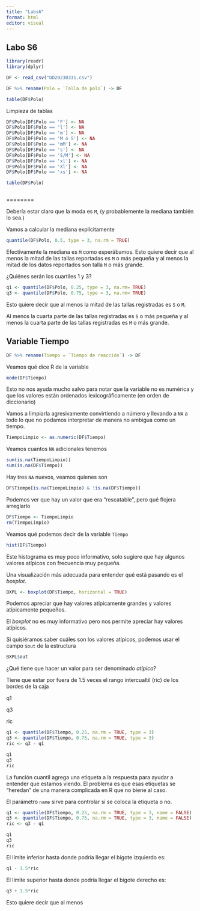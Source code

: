 ```yaml
---
title: "Labs6"
format: html
editor: visual
---
```


## Labo S6

```r
library(readr)
library(dplyr)
```

```r
DF <- read_csv("DD20230331.csv")
```

```r
DF %>% rename(Polo = `Talla de polo`) -> DF
```

```r
table(DF$Polo)
```

Limpieza de tablas

```r
DF$Polo[DF$Polo == 'F'] <- NA
DF$Polo[DF$Polo == 'l'] <- NA
DF$Polo[DF$Polo == 'm'] <- NA
DF$Polo[DF$Polo == 'M ó S'] <- NA
DF$Polo[DF$Polo == 'mM'] <- NA
DF$Polo[DF$Polo == 's'] <- NA
DF$Polo[DF$Polo == 'S/M'] <- NA
DF$Polo[DF$Polo == 'xl'] <- NA
DF$Polo[DF$Polo == 'Xl'] <- NA
DF$Polo[DF$Polo == 'xs'] <- NA
```

```r
table(DF$Polo)
```

```r

```

========

Debería estar claro que la moda es `M`, (y probablemente la mediana también lo sea.)

Vamos a calcular la mediana explícitamente

```r
quantile(DF$Polo, 0.5, type = 3, na.rm = TRUE)
```

Efectivamente la mediana es `M` como esperábamos. Esto quiere decir que al menos la mitad de las tallas reportadas es `M` o más pequeña y al menos la mitad de los datos reportados son talla `M` o más grande.

¿Quiénes serán los cuartiles 1 y 3?

```r
q1 <- quantile(DF$Polo, 0.25, type = 3, na.rm= TRUE)
q3 <- quantile(DF$Polo, 0.75, type = 3, na.rm= TRUE)
```

Esto quiere decir que al menos la mitad de las tallas registradas es `S` o `M`.

Al menos la cuarta parte de las tallas registradas es `S` o más pequeña y al menos la cuarta parte de las tallas registradas es `M` o más grande.

## Variable Tiempo

```r
DF %>% rename(Tiempo = `Tiempo de reacción`) -> DF
```

Veamos qué dice R de la variable

```r
mode(DF$Tiempo)
```

Esto no nos ayuda mucho salvo para notar que la variable no es numérica y que los valores están ordenados lexicográficamente (en orden de diccionario)

Vamos a limpiarla agresivamente convirtiendo a número y llevando a `NA` a todo lo que no podamos interpretar de manera no ambigua como un tiempo.

```r
TiempoLimpio <- as.numeric(DF$Tiempo)
```

Veamos cuantos `NA` adicionales tenemos

```r
sum(is.na(TiempoLimpio))
sum(is.na(DF$Tiempo))
```

Hay tres `NA` nuevos, veamos quienes son

```r
DF$Tiempo[is.na(TiempoLimpio) & !is.na(DF$Tiempo)]
```

Podemos ver que hay un valor que era "rescatable", pero qué flojera arreglarlo

```r
DF$Tiempo <- TiempoLimpio
rm(TiempoLimpio)
```

Veamos qué podemos decir de la variable `Tiempo`

```r
hist(DF$Tiempo)
```

Este histograma es muy poco informativo, solo sugiere que hay algunos valores atípicos con frecuencia muy pequeña.

Una visualización más adecuada para entender qué está pasando es el *boxplot*.

```r
BXPL <- boxplot(DF$Tiempo, horizontal = TRUE)
```

Podemos apreciar que hay valores atípicamente grandes y valores atípicamente pequeños.

El *boxplot* no es muy informativo pero nos permite apreciar hay valores atípicos.

Si quisiéramos saber cuáles son los valores atípicos, podemos usar el campo `$out` de la estructura

```r
BXPL$out
```

¿Qué tiene que hacer un valor para ser denominado *atípico*?

Tiene que estar por fuera de 1.5 veces el rango intercualtil (ric) de los bordes de la caja

q1

q3

ric

```r
q1 <- quantile(DF$Tiempo, 0.25, na.rm = TRUE, type = 3)
q3 <- quantile(DF$Tiempo, 0.75, na.rm = TRUE, type = 3)
ric <- q3 - q1
```

```r
q1
q3
ric
```

La función cuantil agrega una etiqueta a la respuesta para ayudar a entender que estamos viendo. El problema es que esas etiquetas se "heredan" de una manera complicada en R que no biene al caso.

El parámetro `name` sirve para controlar si se coloca la etiqueta o no.

```r
q1 <- quantile(DF$Tiempo, 0.25, na.rm = TRUE, type = 3, name = FALSE)
q3 <- quantile(DF$Tiempo, 0.75, na.rm = TRUE, type = 3, name = FALSE)
ric <- q3 - q1
```

```r
q1
q3
ric
```

El límite inferior hasta donde podría llegar el bigote izquierdo es:

```r
q1 - 1.5*ric
```

El límite superior hasta donde podría llegar el bigote derecho es:

```r
q3 + 1.5*ric
```

Esto quiere decir que al menos

